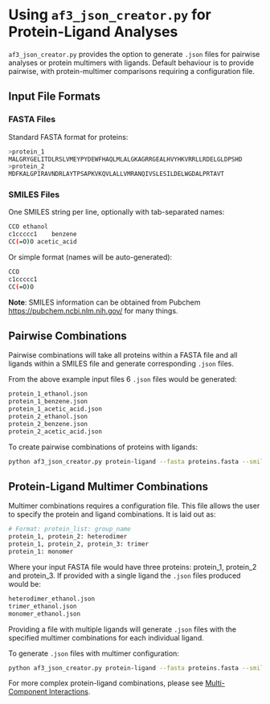 # Using `af3_json_creator.py` for Protein-Ligand Analyses

`af3_json_creator.py` provides the option to generate `.json` files for pairwise analyses or protein multimers with ligands.  Default behaviour is to provide pairwise, with protein-multimer comparisons requiring a configuration file.

## Input File Formats

### FASTA Files

Standard FASTA format for proteins:

```bash
>protein_1
MALGRYGELITDLRSLVMEYPYDEWFHAQLMLALGKAGRRGEALHVYHKVRRLLRDELGLDPSHD
>protein_2
MDFKALGPIRAVNDRLAYTPSAPKVKQVLALLVMRANQIVSLESILDELWGDALPRTAVT
```

### SMILES Files

One SMILES string per line, optionally with tab-separated names:

```bash
CCO	ethanol
c1ccccc1	benzene
CC(=O)O	acetic_acid
```

Or simple format (names will be auto-generated):

```bash
CCO
c1ccccc1
CC(=O)O
```

**Note**: SMILES information can be obtained from Pubchem [https://pubchem.ncbi.nlm.nih.gov/](https://pubchem.ncbi.nlm.nih.gov/) for many things.

## Pairwise Combinations

Pairwise combinations will take all proteins within a FASTA file and all ligands within a SMILES file and generate corresponding `.json` files.

From the above example input files 6 `.json` files would be generated:

```bash
protein_1_ethanol.json
protein_1_benzene.json
protein_1_acetic_acid.json
protein_2_ethanol.json
protein_2_benzene.json
protein_2_acetic_acid.json
```

To create pairwise combinations of proteins with ligands:

```bash
python af3_json_creator.py protein-ligand --fasta proteins.fasta --smiles ligands.smi --output-dir output
```

## Protein-Ligand Multimer Combinations

Multimer combinations requires a configuration file.  This file allows the user to specify the protein and ligand combinations.  It is laid out as:

```bash
# Format: protein_list: group_name
protein_1, protein_2: heterodimer
protein_1, protein_2, protein_3: trimer
protein_1: monomer
```

Where your input FASTA file would have three proteins: protein_1, protein_2 and protein_3.  If provided with a single ligand the `.json` files produced would be:

```bash
heterodimer_ethanol.json
trimer_ethanol.json
monomer_ethanol.json
```

Providing a file with multiple ligands will generate `.json` files with the specified multimer combinations for each individual ligand.

To generate `.json` files with multimer configuration:

```bash
python af3_json_creator.py protein-ligand --fasta proteins.fasta --smiles ligands.smi --config multimer.txt --output-dir output
```

For more complex protein-ligand combinations, please see [Multi-Component Interactions](multi-component.qmd).
